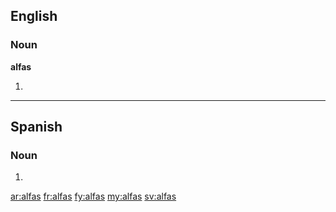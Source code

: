 ==English==

===Noun===
'''alfas'''

# {{plural of|[[alfa]]}}

----

==Spanish==

===Noun===
{{infl|es|noun form|g=f|g2=p}}

# {{plural of|[[alfa]]|lang=Spanish|nocat=1}}

[[ar:alfas]]
[[fr:alfas]]
[[fy:alfas]]
[[my:alfas]]
[[sv:alfas]]